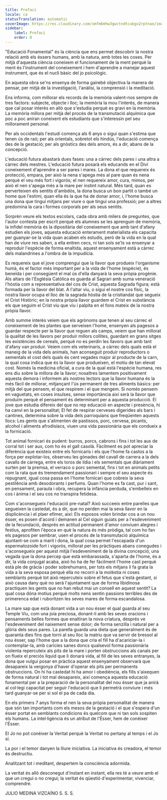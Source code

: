 ```yaml
---
title: Prefaci
locale: ca
statusTranslation: automatic
coverImage: https://res.cloudinary.com/xmfm6mhw3gwctndtcubgx2rptnae/image/upload/v1740337243/small_cover_educacion_fundamental_a051170f1c.webp
sidebar:
    label: Prefaci
    order: 0
---
```

"Educació Fonamental" és la ciència que ens permet descobrir la nostra relació amb els éssers humans, amb la natura, amb totes les coses. Per mitjà d'aquesta ciència coneixem el funcionament de la ment perquè la ment és l'instrument del coneixement i hem d'aprendre a manejar aquest instrument, que és el nucli bàsic del jo psicològic.

En aquesta obra se'ns ensenya de forma gairebé objectiva la manera de pensar, per mitjà de la investigació, l'anàlisi, la comprensió i la meditació.

Ens informa, com millorar els records de la memòria valent-nos sempre de tres factors: subjecte, objecte i lloc; la memòria la mou l'interès, de manera que cal posar interès en allò que s'estudia perquè es gravi en la memòria. La memòria millora per mitjà del procés de la transmutació alquímica que poc a poc aniran coneixent els estudiants que s'interessin pel seu millorament personal.

Per als occidentals l'estudi comença als 6 anys o sigui quan s'estima que tenen ús de raó; per als orientals, sobretot els hindús, l'educació comença des de la gestació; per als gnòstics des dels amors, és a dir, abans de la concepció.

L'educació futura abastarà dues fases: una a càrrec dels pares i una altra a càrrec dels mestres. L'educació futura posarà els educands en el Diví coneixement d'aprendre a ser pares i mares. La dona el que requereix és protecció, empara, per això la nena s'apega més al pare quan és nena perquè el veu més fort i vigorós; el nen requereix amor, cura, mimos, per això el nen s'apega més a la mare per instint natural. Més tard, quan es perverteixen els sentits d'ambdós, la dona busca un bon partit o també un home que l'estimi, quan ella és la que ha de donar amor, i, l'home busca una dona que tingui mitjans per viure o que tingui una professió; per a altres predomina la cara i formes corporals per als seus sentits.

Sorprèn veure els textos escolars, cada obra amb milers de preguntes, que l'autor contesta per escrit perquè els alumnes se les aprenguin de memòria, la infidel memòria és la dipositària del coneixement que amb tant d'afany estudien els joves, aquesta educació enterament materialista els capacita per guanyar-se la vida quan acaben els estudis, però de la vida en la qual han de viure res saben, a ella entren cecs, ni tan sols se'ls va ensenyar a reproduir l'espècie de forma enaltida, aquest ensenyament està a càrrec dels malandrines a l'ombra de la impudícia.

Es requereix que el jove comprengui que la llavor que produeix l'organisme humà, és el factor més important per a la vida de l'home (espècie), és beneïda i per consegüent el mal ús d'ella danyarà la seva pròpia progènie. Als altars de l'Església Catòlica es guarda al Sagrari amb suma veneració l'hòstia com a representativa del cos de Crist, aquesta Sagrada figura; està formada per la llavor del blat. A l'altar viu, o sigui el nostre cos físic, la nostra llavor ocupa el lloc de la sagrada hòstia de la cristiandat que segueix el Crist Històric; en la nostra pròpia llavor guardem el Crist en substància els que seguim el Crist viu que viu i palpita en el fons mateix de la nostra pròpia llavor.

Amb summe interès veiem que els agrònoms que tenen al seu càrrec el coneixement de les plantes que serveixen l'home, ensenyen als pagesos a guardar respecte per la llavor que reguen als camps, veiem que han millorat la qualitat de les llavors per produir millors collites, guardant en grans sitges les existències de cereals, perquè no es perdin les llavors que amb tant d'afany van produir. Veiem com els veterinaris, a càrrec dels quals està el maneig de la vida dels animals, han aconseguit produir reproductors o sementals el cost dels quals és cent vegades major al producte de la carn, la qual cosa indica que és la llavor que produeixen, el motiu de tan elevat cost. Només la medicina oficial, a cura de la qual està l'espècie humana, res ens diu sobre la millora de la llavor; nosaltres lamentem positivament aquesta demora i informem als nostres lectors que la llavor humana és la més fàcil de millorar, mitjançant l'ús permanent de tres aliments bàsics: per mitjà del que pensem, el que respirem i el que mengem. Si només pensem en vaguetats, en coses insulses, sense importància així serà la llavor que produïm perquè el pensament és determinant per a aquesta producció. El jove que estudia difereix del que no rep educació en aspecte i presència, hi ha canvi en la personalitat; El fet de respirar cerveses digerides als bars i cantines, determina sobre la vida dels parroquians que freqüenten aquests llocs: Les gents que s'alimenten de pastissos, porc, cervesa, picants, alcohol i aliments afrodisíacs, viuen una vida passionària que els condueix a la fornicació.

Tot animal fornicari és pudent: burros, porcs, cabrons i fins i tot les aus de corral tot i ser aus, com ho és el gall casolà. Fàcilment es pot apreciar la diferència que existeix entre els fornicaris i els que l'home fa castos a la força per explotar-los, observeu les gònades del cavall de carrera a la dels cavalls de càrrega, entre els toros de lídia i els sementals que diàriament surten per la premsa, el verraco o porc semental, fins i tot en animals petits com la rata que és tremendament passionari i sempre el seu aspecte és repugnant, igual cosa passa en l'home fornicari que cobreix la seva pestilència amb desodorants i perfums. Quan l'home es fa cast, pur i sant, en pensament, paraula i obra, recupera la infància perduda, s'embelleix en cos i ànima i el seu cos no transpira fetidesa.

Com s'aconsegueix l'educació pre-natal? Això succeeix entre parelles que segueixen la castedat, és a dir, que no perden mai la seva llavor en la displicència i el plaer efímer, així: Els esposos volen brindar cos a un nou ésser, es posen d'acord i demanen al Cel siguin guiats per a l'esdeveniment de la fecundació, després en actitud permanent d'amor conviuen alegres i festius, aprofiten l'època en què la natura és més pròdiga, tal com ho fan els pagesos per sembrar, usen el procés de la transmutació alquímica ajuntant-se com a marit i dona, la qual cosa permet l'escapada d'un espermatozoide fort i vigorós, millorat per les pràctiques abans conegudes i s'aconsegueix per aquest mitjà l'esdeveniment de la divina concepció, una vegada que la dona percep que està embarassada, s'aparta de l'home, és a dir, la vida conjugal acaba, això ho ha de fer fàcilment l'home cast perquè està ple de gràcia i poder sobrehumans, per tots els mitjans li fa grata la vida a la seva esposa perquè ella no recorri a la molèstia ni coses semblants perquè tot això repercuteix sobre el fetus que s'està gestant, si això causa dany què no serà l'ajuntament que de forma libidinosa practiquen les gents que no han rebut mai un consell en aquest sentit? La qual cosa dóna motius perquè molts nens sentin passions terribles des de primerenca edat i ruboritzen les seves mares de forma escandalosa.

La mare sap que està donant vida a un nou ésser el qual guarda al seu Temple Viu, com una joia preciosa, donant-li amb les seves oracions i pensaments belles formes que enaltiran la nova criatura, després ve l'esdeveniment del naixement sense dolor; de forma senzilla i natural per a glòria dels seus pares. La parella guarda una dieta que generalment és de quaranta dies fins que torni al seu lloc la matriu que va servir de bressol al nou ésser, sap l'home que a la dona que cria el fill ha d'acariciar-la i contemplar-la, amb carícies sanes doncs qualsevol forma passionària violenta repercuteix als pits de la mare i porten obstruccions als canals per on flueix el preciós líquid que li donarà vida, al fill de les seves entranyes, la dona que vulgui posar en pràctica aquest ensenyament observarà que desapareix la vergonya d'haver d'operar els pits per permanents obstruccions. On hi ha castedat hi ha amor i obediència, els fills s'aixequen de forma natural i tot mal desapareix, així comença aquesta educació fonamental per a la preparació de la personalitat del nou ésser que ja anirà al col·legi capacitat per seguir l'educació que li permetrà conviure i més tard guanyar-se per si sol el pa de cada dia.

En els primers 7 anys forma el nen la seva pròpia personalitat de manera que són tan importants com els mesos de la gestació i el que s'espera d'un ésser portat en semblants condicions és quelcom que ni tan sols sospiten els humans. La intel·ligència és un atribut de l'Ésser, hem de conèixer l'Ésser.

El Jo no pot conèixer la Veritat perquè la Veritat no pertany al temps i el Jo sí.

La por i el temor danyen la lliure iniciativa. La iniciativa és creadora, el temor és destructiu.

Analitzant tot i meditant, despertem la consciència adormida.

La veritat és allò desconegut d'instant en instant, ella res té a veure amb el que un cregui o no cregui; la veritat és qüestió d'experimentar, vivenciar, comprendre.

JULIO MEDINA VIZCAÍNO
S. S. S.

